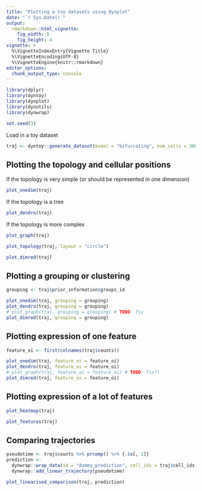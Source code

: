 ```yaml
---
title: "Plotting a toy datasets using dynplot"
date: "`r Sys.Date()`"
output: 
  rmarkdown::html_vignette:
    fig_width: 5
    fig_height: 4 
vignette: >
  %\VignetteIndexEntry{Vignette Title}
  %\VignetteEncoding{UTF-8}
  %\VignetteEngine{knitr::rmarkdown}
editor_options: 
  chunk_output_type: console
---
```


```r
library(dplyr)
library(dyntoy)
library(dynplot)
library(dynutils)
library(dynwrap)

set.seed(3)
```

Load in a toy dataset
```r
traj <- dyntoy::generate_dataset(model = "bifurcating", num_cells = 300) %>% add_root()
```

## Plotting the topology and cellular positions

If the topology is very simple (or should be represented in one dimension)
```r
plot_onedim(traj)
```

If the topology is a tree
```r
plot_dendro(traj)
```

If the topology is more complex
```r
plot_graph(traj)
```

```r
plot_topology(traj, layout = "circle")
```

```r
plot_dimred(traj)
```

## Plotting a grouping or clustering
```r
grouping <- traj$prior_information$groups_id
```

```r
plot_onedim(traj, grouping = grouping)
plot_dendro(traj, grouping = grouping)
# plot_graph(traj, grouping = grouping) # TODO: fix
plot_dimred(traj, grouping = grouping)
```

## Plotting expression of one feature
```r
feature_oi <- first(colnames(traj$counts))
```

```r
plot_onedim(traj, feature_oi = feature_oi)
plot_dendro(traj, feature_oi = feature_oi)
# plot_graph(traj, feature_oi = feature_oi) # TODO: fix?!
plot_dimred(traj, feature_oi = feature_oi)
```

## Plotting expression of a lot of features

```r
plot_heatmap(traj)
```
```r
plot_features(traj)
```

## Comparing trajectories
```r
pseudotime <- traj$counts %>% prcomp() %>% {.$x[, 1]}
prediction <- 
  dynwrap::wrap_data(id = "dummy_prediction", cell_ids = traj$cell_ids) %>%
  dynwrap::add_linear_trajectory(pseudotime)

plot_linearised_comparison(traj, prediction)
```

